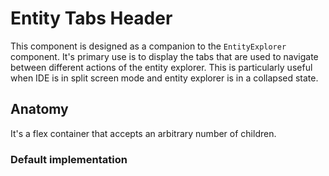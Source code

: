 

<Meta of={Stories} />

# Entity Tabs Header

This component is designed as a companion to the `EntityExplorer` component.
It's primary use is to display the tabs that are used to navigate between different actions of the entity explorer.
This is particularly useful when IDE is in split screen mode and entity explorer is in a collapsed state.

## Anatomy

It's a flex container that accepts an arbitrary number of children.

### Default implementation

<Canvas of={Stories.Basic} />
